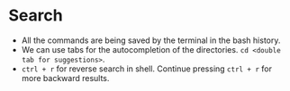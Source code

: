 # Search

- All the commands are being saved by the terminal in the bash history.
- We can use tabs for the autocompletion of the directories. `cd <double tab for suggestions>`.
- `ctrl + r` for reverse search in shell. Continue pressing `ctrl + r` for more backward results.